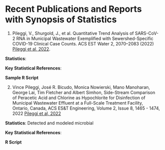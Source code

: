 # Recent Publications and Reports with Synopsis of Statistics

1.    Pileggi, V., Shurgold, J., et al. Quantitative Trend Analysis of SARS-CoV-2 RNA in Municipal Wastewater Exemplified with Sewershed-Specific COVID-19 Clinical Case Counts. ACS EST Water 2, 2070–2083 (2022) [Pileggi et al, 2022](https://pubs.acs.org/doi/10.1021/acsestwater.2c00058).

**Statistics**: 

**Key Statistical References**:

**Sample R Script**


2.    Vince Pileggi, José R. Bicudo, Monica Nowierski, Mano Manoharan, George Lai, Tim Fletcher and Albert Simhon, Side-Stream Comparison of Peracetic Acid and Chlorine as Hypochlorite for Disinfection of Municipal Wastewater Effluent at a Full-Scale Treatment Facility, Ontario, Canada, ACS ES&T Engineering, Volume 2, Issue 8, 1465 - 1474, 2022 [Pileggi et al, 2022](https://pubs.acs.org/doi/10.1021/acsestengg.2c00005)

**Statistics**: Detected and modeled microbial


**Key Statistical References**:

**R Script**

